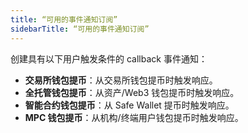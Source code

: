 ```yaml
---
title: “可用的事件通知订阅”
sidebarTitle: “可用的事件通知订阅”
---
```


创建具有以下用户触发条件的 callback 事件通知：

- **交易所钱包提币**：从交易所钱包提币时触发响应。
- **全托管钱包提币**：从资产/Web3 钱包提币时触发响应。
- **智能合约钱包提币**：从 Safe Wallet 提币时触发响应。
- **MPC 钱包提币**：从机构/终端用户钱包提币时触发响应。